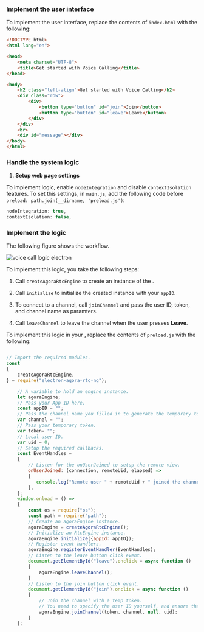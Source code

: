 <PlatformWrapper platform="electron">

### Implement the user interface

To implement the user interface, replace the contents of `index.html` with the following:

``` html
<!DOCTYPE html>
<html lang="en">

<head>
    <meta charset="UTF-8">
    <title>Get started with Voice Calling</title>
</head>

<body>
    <h2 class="left-align">Get started with Voice Calling</h2>
    <div class="row">
        <div>
            <button type="button" id="join">Join</button>
            <button type="button" id="leave">Leave</button>
        </div>
    </div>
    <br>
    <div id="message"></div>
</body>
</html>
```

### Handle the system logic

1. **Setup web page settings**

To implement <Vpd k="PRODUCT" /> logic, enable `nodeIntegration` and disable `contextIsolation` features. To set this settings, in `main.js`, add the following code before `preload: path.join(__dirname, 'preload.js')`:

```javascript
nodeIntegration: true,
contextIsolation: false,
```

### Implement the <Vpd k="PRODUCT" /> logic

The following figure shows the <Vpd k="PRODUCT" /> workflow.

![voice call logic electron](/images/voice-sdk/voice-call-logic-electron.svg)

To implement this logic, you take the following steps:

1. Call `createAgoraRtcEngine` to create an instance of the <Vg k="ENGINE"/>.

2. Call `initialize` to initialize the created instance with your `appID`.

3. To connect to a channel, call `joinChannel` and pass the user ID, token, and channel name as paramters.

4. Call `leaveChannel` to leave the channel when the user presses **Leave**.

To implement this logic in your <Vpl k="CLIENT"/>, replace the contents of `preload.js` with the following:

```javascript

// Import the required modules.
const 
{
    createAgoraRtcEngine,
} = require("electron-agora-rtc-ng");

    // A variable to hold an engine instance.
    let agoraEngine;
    // Pass your App ID here.
    const appID = "";
    // Pass the channel name you filled in to generate the temporary token.
    var channel = "";
    // Pass your temporary token.
    var token= "";
    // Local user ID.
    var uid = 0;
    // Setup the required callbacks.
    const EventHandles = 
    {
        // Listen for the onUserJoined to setup the remote view.
        onUserJoined: (connection, remoteUid, elapsed) => 
        {
           console.log("Remote user " + remoteUid + " joined the channel");
        },
    };
    window.onload = () => 
    {
        const os = require("os");
        const path = require("path");
        // Create an agoraEngine instance.
        agoraEngine = createAgoraRtcEngine();
        // Initialize an RtcEngine instance.
        agoraEngine.initialize({appId: appID});
        // Register event handlers.
        agoraEngine.registerEventHandler(EventHandles);
        // Listen to the leave button click event.
        document.getElementById("leave").onclick = async function ()
        {
            agoraEngine.leaveChannel();
        }
        // Listen to the join button click event.
        document.getElementById("join").onclick = async function ()
        {
            // Join the channel with a temp token.
            // You need to specify the user ID yourself, and ensure that it is unique in the channel.
            agoraEngine.joinChannel(token, channel, null, uid);
        }
    };
```
</PlatformWrapper>
